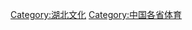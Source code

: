 {{Catnav|頁面分類|各種主題的頁面分類|依中国各省来作的分类|中国各省体育}}
{{Catnav|頁面分類|...|各國體育|中国体育|中国各省体育}}

[[Category:湖北文化|Category:湖北文化]]
[[Category:中国各省体育|Category:中国各省体育]]